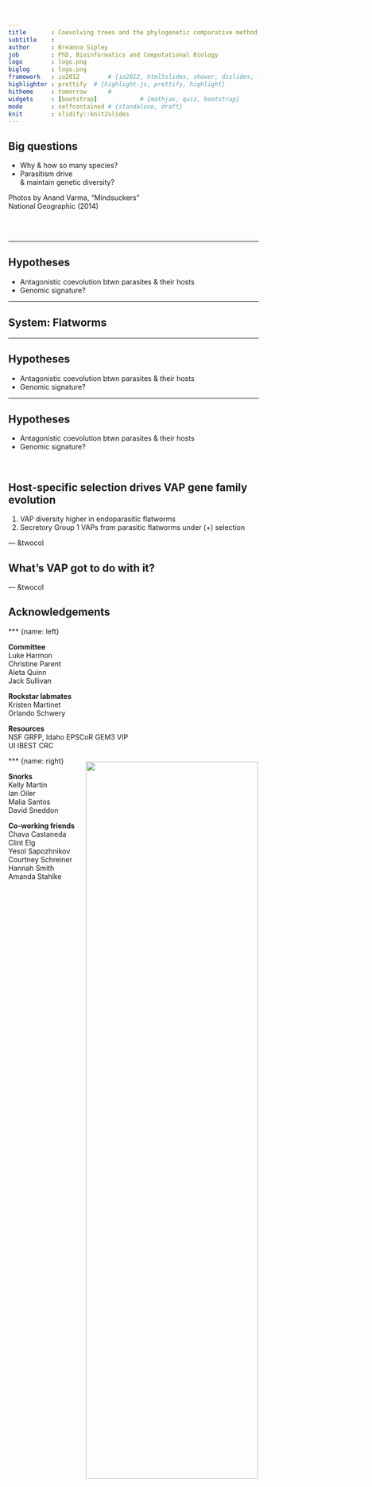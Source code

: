 ```yaml
---
title       : Coevolving trees and the phylogenetic comparative method
subtitle    : 
author      : Breanna Sipley
job         : PhD, Bioinformatics and Computational Biology
logo        : logo.png
biglog      : logo.png
framework   : io2012        # {io2012, html5slides, shower, dzslides, ...}
highlighter : prettify  # {highlight.js, prettify, highlight}
hitheme     : tomorrow      # 
widgets     : [bootstrap]            # {mathjax, quiz, bootstrap}
mode        : selfcontained # {standalone, draft}
knit        : slidify::knit2slides
---
```


## Big questions

* Why & how so many species? 
* Parasitism drive <br>& maintain genetic diversity?

<p style="position: absolute; bottom: 0; left: 0px; width: 525px; padding: 0px; background-color: #fff; font-weight: bold; font-size: 20px;">
Photos by Anand Varma, "Mindsuckers"<br>
National Geographic (2014)


<br><br>

</p>

---

## Hypotheses

* Antagonistic coevolution btwn parasites & their hosts
* Genomic signature?

<img src="assets/img/redQueen.jpeg" style="position:absolute; 
float:middle; 
right:0px;
bottom:50px;" width="60%">

---

## System:  Flatworms

<div style="position: absolute; top: 1em; right: 1em; font-weight: bold; color: #fff; font-size: 11px;">
<p style="font-size: 20px"; align="right">Collins, J Current Biology (2017) </p>
</div>

---

## Hypotheses

* Antagonistic coevolution btwn parasites & their hosts
* Genomic signature?

<img src="assets/img/redQueen.jpeg" style="position:absolute; 
float:middle; 
right:0px;
bottom:50px;" width="60%">

---

## Hypotheses

* Antagonistic coevolution btwn parasites & their hosts
* Genomic signature?

<br>

## Host-specific selection drives VAP gene family evolution

1. VAP diversity higher in endoparasitic flatworms
2. Secretory Group 1 VAPs from parasitic flatworms under (+) selection

--- &twocol

## What's VAP got to do with it?

<div style="position: absolute; top:1em; right: 1em; font-weight: bold; color: #fff; font-size: 11px;">
<p style="font-size: 20px"; align="right">Galen et al (2012) </p>
</div>

--- &twocol

## Acknowledgements 

*** {name: left}

<b>Committee</b><br>
Luke Harmon<br>
Christine Parent<br>
Aleta Quinn<br>
Jack Sullivan

<b>Rockstar labmates</b><br>
Kristen Martinet<br>
Orlando Schwery

<b>Resources</b><br>
NSF GRFP, Idaho EPSCoR GEM3 VIP<br>
UI IBEST CRC

*** {name: right}

<b>Snorks</b><br>
Kelly Martin<br>
Ian Oiler<br>
Malia Santos<br>
David Sneddon

<b>Co-working friends</b><br>
Chava Castaneda<br>
Clint Elg<br>
Yesol Sapozhnikov<br>
Courtney Schreiner<br>
Hannah Smith<br>
Amanda Stahlke